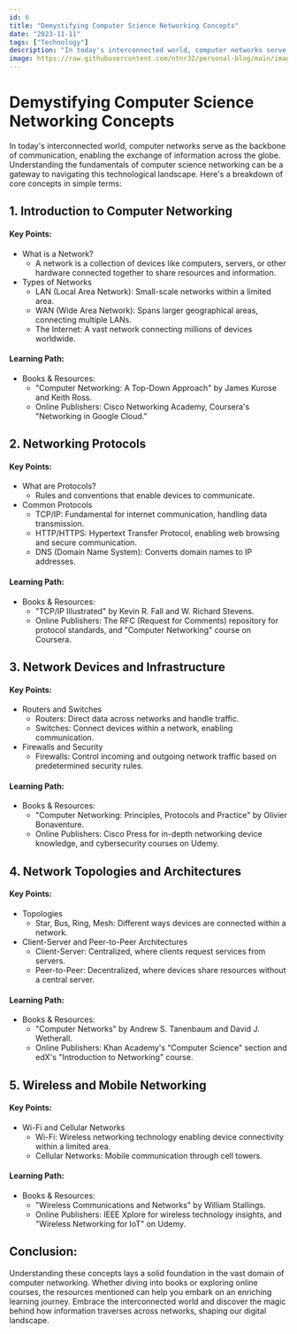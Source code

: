 ```yaml
---
id: 6
title: "Demystifying Computer Science Networking Concepts"
date: "2023-11-11"
tags: ["Technology"]
description: "In today's interconnected world, computer networks serve as the backbone of communication, enabling the exchange of information across the globe."
image: https://raw.githubusercontent.com/ntnr32/personal-blog/main/images/1/cover.jpg
---
```

# Demystifying Computer Science Networking Concepts

In today's interconnected world, computer networks serve as the backbone of communication, enabling the exchange of information across the globe. Understanding the fundamentals of computer science networking can be a gateway to navigating this technological landscape. Here's a breakdown of core concepts in simple terms:

## 1. Introduction to Computer Networking

#### Key Points:

-   What is a Network?
    -   A network is a collection of devices like computers, servers, or other hardware connected together to share resources and information.
-   Types of Networks
    -   LAN (Local Area Network): Small-scale networks within a limited area.
    -   WAN (Wide Area Network): Spans larger geographical areas, connecting multiple LANs.
    -   The Internet: A vast network connecting millions of devices worldwide.

#### Learning Path:

-   Books & Resources:
    -   "Computer Networking: A Top-Down Approach" by James Kurose and Keith Ross.
    -   Online Publishers: Cisco Networking Academy, Coursera's "Networking in Google Cloud."

## 2. Networking Protocols

#### Key Points:

-   What are Protocols?
    -   Rules and conventions that enable devices to communicate.
-   Common Protocols
    -   TCP/IP: Fundamental for internet communication, handling data transmission.
    -   HTTP/HTTPS: Hypertext Transfer Protocol, enabling web browsing and secure communication.
    -   DNS (Domain Name System): Converts domain names to IP addresses.

#### Learning Path:

-   Books & Resources:
    -   "TCP/IP Illustrated" by Kevin R. Fall and W. Richard Stevens.
    -   Online Publishers: The RFC (Request for Comments) repository for protocol standards, and "Computer Networking" course on Coursera.

## 3. Network Devices and Infrastructure

#### Key Points:

-   Routers and Switches
    -   Routers: Direct data across networks and handle traffic.
    -   Switches: Connect devices within a network, enabling communication.
-   Firewalls and Security
    -   Firewalls: Control incoming and outgoing network traffic based on predetermined security rules.

#### Learning Path:

-   Books & Resources:
    -   "Computer Networking: Principles, Protocols and Practice" by Olivier Bonaventure.
    -   Online Publishers: Cisco Press for in-depth networking device knowledge, and cybersecurity courses on Udemy.

## 4. Network Topologies and Architectures

#### Key Points:

-   Topologies
    -   Star, Bus, Ring, Mesh: Different ways devices are connected within a network.
-   Client-Server and Peer-to-Peer Architectures
    -   Client-Server: Centralized, where clients request services from servers.
    -   Peer-to-Peer: Decentralized, where devices share resources without a central server.

#### Learning Path:

-   Books & Resources:
    -   "Computer Networks" by Andrew S. Tanenbaum and David J. Wetherall.
    -   Online Publishers: Khan Academy's "Computer Science" section and edX's "Introduction to Networking" course.

## 5. Wireless and Mobile Networking

#### Key Points:

-   Wi-Fi and Cellular Networks
    -   Wi-Fi: Wireless networking technology enabling device connectivity within a limited area.
    -   Cellular Networks: Mobile communication through cell towers.

#### Learning Path:

-   Books & Resources:
    -   "Wireless Communications and Networks" by William Stallings.
    -   Online Publishers: IEEE Xplore for wireless technology insights, and "Wireless Networking for IoT" on Udemy.

## Conclusion:

Understanding these concepts lays a solid foundation in the vast domain of computer networking. Whether diving into books or exploring online courses, the resources mentioned can help you embark on an enriching learning journey. Embrace the interconnected world and discover the magic behind how information traverses across networks, shaping our digital landscape.